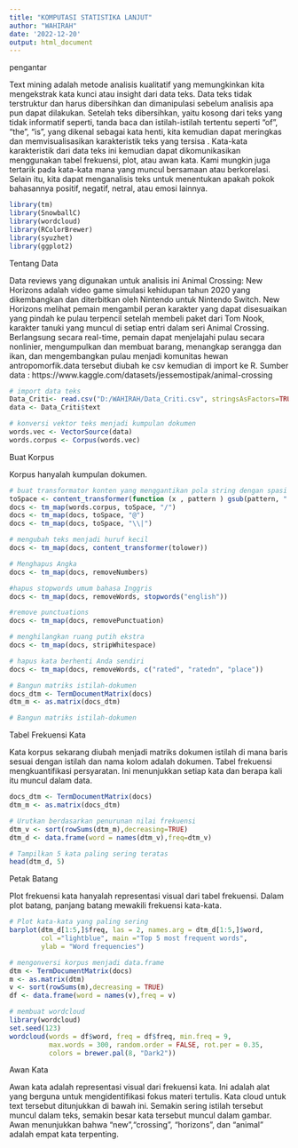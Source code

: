 ---
title: "KOMPUTASI STATISTIKA LANJUT"
author: "WAHIRAH"
date: '2022-12-20'
output: html_document
---
pengantar

Text mining adalah metode analisis kualitatif yang memungkinkan kita mengekstrak kata kunci atau insight dari data teks. Data teks tidak terstruktur dan harus dibersihkan dan dimanipulasi sebelum analisis apa pun dapat dilakukan. Setelah teks dibersihkan, yaitu kosong dari teks yang tidak informatif seperti, tanda baca dan istilah-istilah tertentu seperti “of”, “the”, “is”, yang dikenal sebagai kata henti, kita kemudian dapat meringkas dan memvisualisasikan karakteristik teks yang tersisa . Kata-kata karakteristik dari data teks ini kemudian dapat dikomunikasikan menggunakan tabel frekuensi, plot, atau awan kata. Kami mungkin juga tertarik pada kata-kata mana yang muncul bersamaan atau berkorelasi. Selain itu, kita dapat menganalisis teks untuk menentukan apakah pokok bahasannya positif, negatif, netral, atau emosi lainnya.

```{r }
library(tm)
library(SnowballC)
library(wordcloud)
library(RColorBrewer)
library(syuzhet)
library(ggplot2)
```
Tentang Data

Data reviews yang digunakan untuk analisis ini Animal Crossing: New Horizons adalah video game simulasi kehidupan tahun 2020 yang dikembangkan dan diterbitkan oleh Nintendo untuk Nintendo Switch. New Horizons melihat pemain mengambil peran karakter yang dapat disesuaikan yang pindah ke pulau terpencil setelah membeli paket dari Tom Nook, karakter tanuki yang muncul di setiap entri dalam seri Animal Crossing. Berlangsung secara real-time, pemain dapat menjelajahi pulau secara nonlinier, mengumpulkan dan membuat barang, menangkap serangga dan ikan, dan mengembangkan pulau menjadi komunitas hewan antropomorfik.data tersebut diubah ke csv kemudian di import ke R. Sumber data : https://www.kaggle.com/datasets/jessemostipak/animal-crossing


```{r }
# import data teks
Data_Criti<- read.csv("D:/WAHIRAH/Data_Criti.csv", stringsAsFactors=TRUE)
data <- Data_Criti$text

# konversi vektor teks menjadi kumpulan dokumen
words.vec <- VectorSource(data)
words.corpus <- Corpus(words.vec)

```
Buat Korpus

Korpus hanyalah kumpulan dokumen. 

```{r }
# buat transformator konten yang menggantikan pola string dengan spasi
toSpace <- content_transformer(function (x , pattern ) gsub(pattern, " ", x))
docs <- tm_map(words.corpus, toSpace, "/")
docs <- tm_map(docs, toSpace, "@")
docs <- tm_map(docs, toSpace, "\\|")

# mengubah teks menjadi huruf kecil
docs <- tm_map(docs, content_transformer(tolower))

# Menghapus Angka
docs <- tm_map(docs, removeNumbers)

#hapus stopwords umum bahasa Inggris
docs <- tm_map(docs, removeWords, stopwords("english"))

#remove punctuations
docs <- tm_map(docs, removePunctuation)

# menghilangkan ruang putih ekstra
docs <- tm_map(docs, stripWhitespace)

# hapus kata berhenti Anda sendiri
docs <- tm_map(docs, removeWords, c("rated", "ratedn", "place"))
```


```{r}
# Bangun matriks istilah-dokumen
docs_dtm <- TermDocumentMatrix(docs)
dtm_m <- as.matrix(docs_dtm)

# Bangun matriks istilah-dokumen
```
Tabel Frekuensi Kata

Kata korpus sekarang diubah menjadi matriks dokumen istilah di mana baris sesuai dengan istilah dan nama kolom adalah dokumen. Tabel frekuensi mengkuantifikasi persyaratan. Ini menunjukkan setiap kata dan berapa kali itu muncul dalam data.


```{r}
docs_dtm <- TermDocumentMatrix(docs)
dtm_m <- as.matrix(docs_dtm)

# Urutkan berdasarkan penurunan nilai frekuensi
dtm_v <- sort(rowSums(dtm_m),decreasing=TRUE)
dtm_d <- data.frame(word = names(dtm_v),freq=dtm_v)

# Tampilkan 5 kata paling sering teratas
head(dtm_d, 5)

```
Petak Batang

Plot frekuensi kata hanyalah representasi visual dari tabel frekuensi. Dalam plot batang, panjang batang mewakili frekuensi kata-kata.

```{r}
# Plot kata-kata yang paling sering
barplot(dtm_d[1:5,]$freq, las = 2, names.arg = dtm_d[1:5,]$word,
        col ="lightblue", main ="Top 5 most frequent words",
        ylab = "Word frequencies")

```
```{r}
# mengonversi korpus menjadi data.frame
dtm <- TermDocumentMatrix(docs)
m <- as.matrix(dtm)
v <- sort(rowSums(m),decreasing = TRUE)
df <- data.frame(word = names(v),freq = v)

# membuat wordcloud
library(wordcloud)
set.seed(123)
wordcloud(words = df$word, freq = df$freq, min.freq = 9,
          max.words = 300, random.order = FALSE, rot.per = 0.35,
          colors = brewer.pal(8, "Dark2"))

```
Awan Kata

Awan kata adalah representasi visual dari frekuensi kata. Ini adalah alat yang berguna untuk mengidentifikasi fokus materi tertulis. Kata cloud untuk text tersebut ditunjukkan di bawah ini. Semakin sering istilah tersebut muncul dalam teks, semakin besar kata tersebut muncul dalam gambar. Awan menunjukkan bahwa "new","crossing", "horizons", dan "animal" adalah empat kata terpenting.


